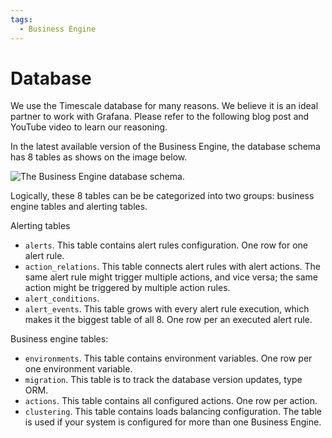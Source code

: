 ```yaml
---
tags:
  - Business Engine
---
```



# Database

We use the Timescale database for many reasons. We believe it is an ideal partner to work with Grafana.
Please refer to the following blog post and YouTube video to learn our reasoning.

<BlogPost id="grafana-postgresql-20230123" />

<Youtube
  id="SbjIWnrMIgk"
  title="PostgreSQL with Timescale in Grafana | Configuration tutorial | Ultimate storage partner."
/>

In the latest available version of the Business Engine, the database schema has 8 tables as shows on the image below. 

<Image
  title="The Business Engine database schema."
  src="/img/big/business-engine/database-schema.png"
/>

Logically, these 8 tables can be be categorized into two groups: business engine tables and alerting tables.

Alerting tables
 - `alerts`. This table contains alert rules configuration. One row for one alert rule.
 - `action_relations`. This table connects alert rules with alert actions. The same alert rule might trigger multiple actions, and vice versa; the same action might be triggered by multiple action rules.
 - `alert_conditions`.
 - `alert_events`. This table grows with every alert rule execution, which makes it the biggest table of all 8. One row per an executed alert rule.
 
 Business engine tables:

 - `environments`. This table contains environment variables. One row per one environment variable.
 - `migration`. This table is to track the database version updates, type ORM.
 - `actions`. This table contains all configured actions. One row per action. 
 - `clustering`. This table contains loads balancing configuration. The table is used if your system is configured for more than one Business Engine.
